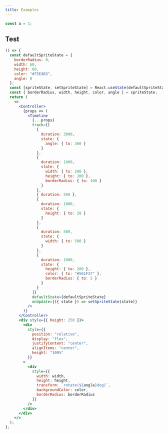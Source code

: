 ```yaml
---
title: Examples
---
```


```js
const a = 1;
```

## Test

```jsx live
() => {
  const defaultSpriteState = {
    borderRadius: 0,
    width: 60,
    height: 60,
    color: "#75E4B3",
    angle: 0
  };
  const [spriteState, setSpriteState] = React.useState(defaultSpriteState);
  const { borderRadius, width, height, color, angle } = spriteState;
  return (
    <>
      <Controller>
        {props => (
          <Timeline
            {...props}
            track={[
              {
                duration: 3000,
                state: {
                  angle: { to: 360 }
                }
              },
              {
                duration: 1000,
                state: {
                  width: { to: 200 },
                  height: { to: 200 },
                  borderRadius: { to: 100 }
                }
              },
              { duration: 500 },
              {
                duration: 1000,
                state: {
                  height: { to: 20 }
                }
              },
              {
                duration: 500,
                state: {
                  width: { to: 500 }
                }
              },
              {
                duration: 1000,
                state: {
                  height: { to: 200 },
                  color: { to: "#561F37" },
                  borderRadius: { to: 5 }
                }
              }
            ]}
            defaultState={defaultSpriteState}
            onUpdate={({ state }) => setSpriteState(state)}
          />
        )}
      </Controller>
      <div style={{ height: 250 }}>
        <div
          style={{
            position: "relative",
            display: "flex",
            justifyContent: "center",
            alignItems: "center",
            height: "100%"
          }}
        >
          <div
            style={{
              width: width,
              height: height,
              transform: `rotate(${angle}deg)`,
              backgroundColor: color,
              borderRadius: borderRadius
            }}
          />
        </div>
      </div>
    </>
  );
};
```
